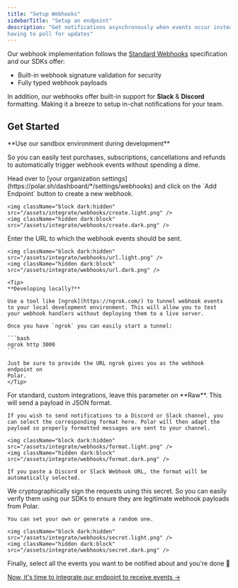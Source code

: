 ```yaml
---
title: "Setup Webhooks"
sidebarTitle: "Setup an endpoint"
description: "Get notifications asynchronously when events occur instead of
having to poll for updates"
---
```


Our webhook implementation follows the [Standard Webhooks](https://www.standardwebhooks.com/) specification
and our SDKs offer:
- Built-in webhook signature validation for security
- Fully typed webhook payloads

In addition, our webhooks offer built-in support for **Slack** & **Discord**
formatting. Making it a breeze to setup in-chat notifications for your team.

## Get Started

<Info>
  **Use our sandbox environment during development**

  So you can easily test purchases, subscriptions, cancellations and refunds to
  automatically trigger webhook events without spending a dime.
</Info>

<Steps>
  <Step title="Add new endpoint">
    Head over to [your organization settings](https://polar.sh/dashboard/*/settings/webhooks) and click on the `Add Endpoint` button to create a new webhook.

    <img className="block dark:hidden" src="/assets/integrate/webhooks/create.light.png" />
    <img className="hidden dark:block" src="/assets/integrate/webhooks/create.dark.png" />
  </Step>
  <Step title="Specify your endpoint URL">
    Enter the URL to which the webhook events should be sent.

    <img className="block dark:hidden" src="/assets/integrate/webhooks/url.light.png" />
    <img className="hidden dark:block" src="/assets/integrate/webhooks/url.dark.png" />

    <Tip>
    **Developing locally?**

    Use a tool like [ngrok](https://ngrok.com/) to tunnel webhook events to your local development environment. This will allow you to test your webhook handlers without deploying them to a live server.

    Once you have `ngrok` you can easily start a tunnel:

    ```bash
    ngrok http 3000
    ```

    Just be sure to provide the URL ngrok gives you as the webhook endpoint on
    Polar.
    </Tip>
  </Step>
  <Step title="Choose a delivery format">
    For standard, custom integrations, leave this parameter on **Raw**. This will send a payload in JSON format.

    If you wish to send notifications to a Discord or Slack channel, you can select the corresponding format here. Polar will then adapt the payload so properly formatted messages are sent to your channel.

    <img className="block dark:hidden" src="/assets/integrate/webhooks/format.light.png" />
    <img className="hidden dark:block" src="/assets/integrate/webhooks/format.dark.png" />

    If you paste a Discord or Slack Webhook URL, the format will be automatically selected.
  </Step>
  <Step title="Set a secret">
    We cryptographically sign the requests using this secret. So you can easily
    verify them using our SDKs to ensure they are legitimate webhook payloads
    from Polar.

    You can set your own or generate a random one.

    <img className="block dark:hidden" src="/assets/integrate/webhooks/secret.light.png" />
    <img className="hidden dark:block" src="/assets/integrate/webhooks/secret.dark.png" />
  </Step>
  <Step title="Subscribe to events">
    Finally, select all the events you want to be notified about and you're done 🎉
  </Step>
</Steps>

[Now, it's time to integrate our endpoint to receive events
&rarr;](/integrate/webhooks/delivery)

